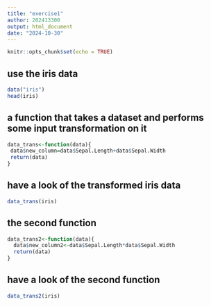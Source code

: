 ```yaml
---
title: "exercise1"
author: 202413300
output: html_document
date: "2024-10-30"
---
```


```r
knitr::opts_chunk$set(echo = TRUE)
```
## use the iris data
```r
data("iris")
head(iris)
```

## a function that takes a dataset and performs some input transformation on it
```r
data_trans<-function(data){
 data$new_column=data$Sepal.Length+data$Sepal.Width
 return(data)
}
```

## have a look of the transformed iris data
```r
data_trans(iris)
```
## the second function
```r
data_trans2<-function(data){
  data$new_column2<-data$Sepal.Length*data$Sepal.Width
  return(data)
}
```

## have a look of the second function
```r
data_trans2(iris)
```

